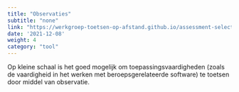 ```yaml
---
title: "Observaties"
subtitle: "none"
link: "https://werkgroep-toetsen-op-afstand.github.io/assessment-selection-tool/methods/observations/"
date: '2021-12-08'
weight: 4
category: "tool"
---
```


Op kleine schaal is het goed mogelijk om toepassingsvaardigheden (zoals de vaardigheid in het werken met beroepsgerelateerde software) te toetsen door middel van observatie. 
